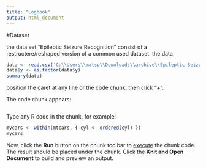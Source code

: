 ```yaml
---
title: "Logbook"
output: html_document
---
```


#Dataset

the data set "Epileptic Seizure Recognition" consist of a restructere/reshaped version of a common used dataset.
the data
```r
data <- read.csv('C:\\Users\\matsp\\Downloads\\archive\\Epileptic Seizure Recognition.csv')
data$y <- as.factor(data$y)
summary(data)
```
position the caret at any line or the code chunk, then click "+".

The code chunk appears:
```r
```

Type any R code in the chunk, for example:
```r
mycars <- within(mtcars, { cyl <- ordered(cyl) })
mycars
```

Now, click the **Run** button on the chunk toolbar to [execute](https://www.jetbrains.com/help/pycharm/r-markdown.html#run-r-code) the chunk code. The result should be placed under the chunk.
Click the **Knit and Open Document** to build and preview an output.